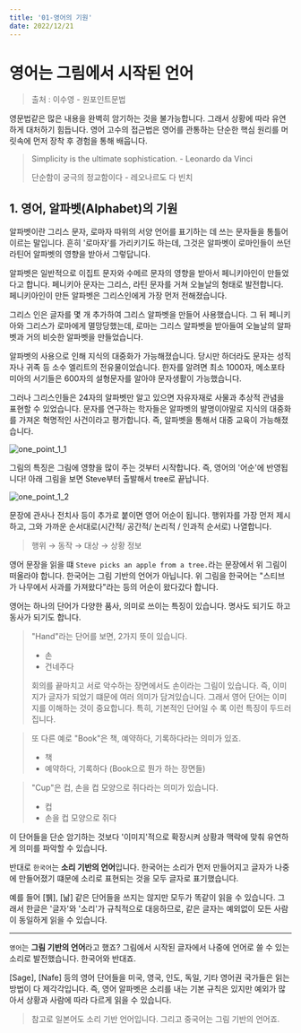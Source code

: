 ```yaml
---
title: '01-영어의 기원'
date: 2022/12/21
---
```


# 영어는 그림에서 시작된 언어

> 출처 : 이수영 - 원포인트문법

영문법같은 많은 내용을 완벽히 암기하는 것을 불가능합니다. 그래서 상황에 따라 유연하게 대처하기 힘듭니다.
영어 고수의 접근법은 영어를 관통하는 단순한 핵심 원리를 머릿속에 먼저 장착 후 경험을 통해 배웁니다.

> Simplicity is the ultimate sophistication. - Leonardo da Vinci
>
> 단순함이 궁극의 정교함이다 - 레오나르도 다 빈치

## 1. 영어, 알파벳(Alphabet)의 기원

알파벳이란 그리스 문자, 로마자 따위의 서양 언어를 표기하는 데 쓰는 문자들을 통틀어 이르는 말입니다.
흔히 '로마자'를 가리키기도 하는데, 그것은 알파벳이 로마인들이 쓰던 라틴어 알파벳의 영향을 받아서 그렇답니다.

알파벳은 일반적으로 이집트 문자와 수메르 문자의 영향을 받아서 페니키아인이 만들었다고 합니다.
페니키아 문자는 그리스, 라틴 문자를 거쳐 오늘날의 형태로 발전합니다.
페니키아인이 만든 알파벳은 그리스인에게 가장 먼저 전해졌습니다.

그리스 인은 글자를 몇 개 추가하여 그리스 알파벳을 만들어 사용했습니다.
그 뒤 페니키아와 그리스가 로마에게 멸망당했는데,
로마는 그리스 알파벳을 받아들여 오늘날의 알파벳과 거의 비슷한 알파벳을 만들었습니다.

알파벳의 사용으로 인해 지식의 대중화가 가능해졌습니다. 당시만 하더라도 문자는 성직자나 귀족 등 소수 엘리트의 전유물이었습니다.
한자를 알려면 최소 1000자, 메소포타미아의 서기들은 600자의 설형문자를 알아야 문자생활이 가능했습니다.

그러나 그리스인들은 24자의 알파벳만 알고 있으면 자유자재로 사물과 추상적 관념을 표현할 수 있었습니다.
문자를 연구하는 학자들은 알파벳의 발명이야말로 지식의 대중화를 가져온 혁명적인 사건이라고 평가합니다.
즉, 알파벳을 통해서 대중 교육이 가능해졌습니다.

![one_point_1_1](https://raw.githubusercontent.com/berenickt/image-server/main/img/one_point_1_1.png)

그림의 특징은 그림에 영향을 많이 주는 것부터 시작합니다. 즉, 영어의 '어순'에 반영됩니다!
아래 그림을 보면 Steve부터 출발해서 tree로 끝납니다.

![one_point_1_2](https://raw.githubusercontent.com/berenickt/image-server/main/img/one_point_1_2.png)

문장에 관사나 전치사 등이 추가로 붙이면 영어 어순이 됩니다. 행위자를 가장 먼저 제시하고,
그와 가까운 순서대로(시간적/ 공간적/ 논리적 / 인과적 순서로) 나열합니다.

> 행위 → 동작 → 대상 → 상황 정보

영어 문장을 읽을 떄 `Steve picks an apple from a tree.`라는 문장에서 위 그림이 떠올라야 합니다. 한국어는 그림 기반의 언어가 아닙니다. 위 그림을 한국어는 "스티브가 나무에서 사과를 가져왔다"라는 등의 어순이 왔다갔다 합니다.

영어는 하나의 단어가 다양한 품사, 의미로 쓰이는 특징이 있습니다. 명사도 되기도 하고 동사가 되기도 합니다.

> "Hand"라는 단어를 보면, 2가지 뜻이 있습니다.
>
> - 손
> - 건네주다
>
> 회의를 끝마치고 서로 악수하는 장면에서도 손이라는 그림이 있습니다. 즉, 이미지가 글자가 되었기 떄문에 여러 의미가 담겨있습니다. 그래서 영어 단어는 이미지를 이해하는 것이 중요합니다. 특히, 기본적인 단어일 수 록 이런 특징이 두드러집니다.

> 또 다른 예로 "Book"은 책, 예약하다, 기록하다라는 의미가 있죠.
>
> - 책
> - 예약하다, 기록하다 (Book으로 뭔가 하는 장면들)

> "Cup"은 컵, 손을 컵 모양으로 쥐다라는 의미가 있습니다.
>
> - 컵
> - 손을 컵 모양으로 쥐다

이 단어들을 단순 암기하는 것보다 '이미지'적으로 확장시켜 상황과 맥락에 맞춰 유연하게 의미를 파악할 수 있습니다.

반대로 `한국어`는 **소리 기반의 언어**입니다.
한국어는 소리가 먼저 만들어지고 글자가 나중에 만들어졌기 떄문에 소리로 표현되는 것을 모두 글자로 표기했습니다.

예를 들어 [뷁], [낢] 같은 단어들을 쓰지는 않지만 모두가 똑같이 읽을 수 있습니다.
그래서 한글은 '글자'와 '소리'가 규칙적으로 대응하므로, 같은 글자는 예외없이 모든 사람이 동일하게 읽을 수 있습니다.

---

`영어`는 **그림 기반의 언어**라고 했죠? 그림에서 시작된 글자에서 나중에 언어로 쓸 수 있는 소리로 발전했습니다. 한국어와 반대죠.

[Sage], [Nafe] 등의 영어 단어들을 미국, 영국, 인도, 독일, 기타 영어권 국가들은 읽는 방법이 다 제각각입니다.
즉, 영어 알파벳은 소리를 내는 기본 규칙은 있지만 예외가 많아서 상황과 사람에 따라 다르게 읽을 수 있습니다.

> 참고로 일본어도 소리 기반 언어입니다. 그리고 중국어는 그림 기반의 언어죠.
